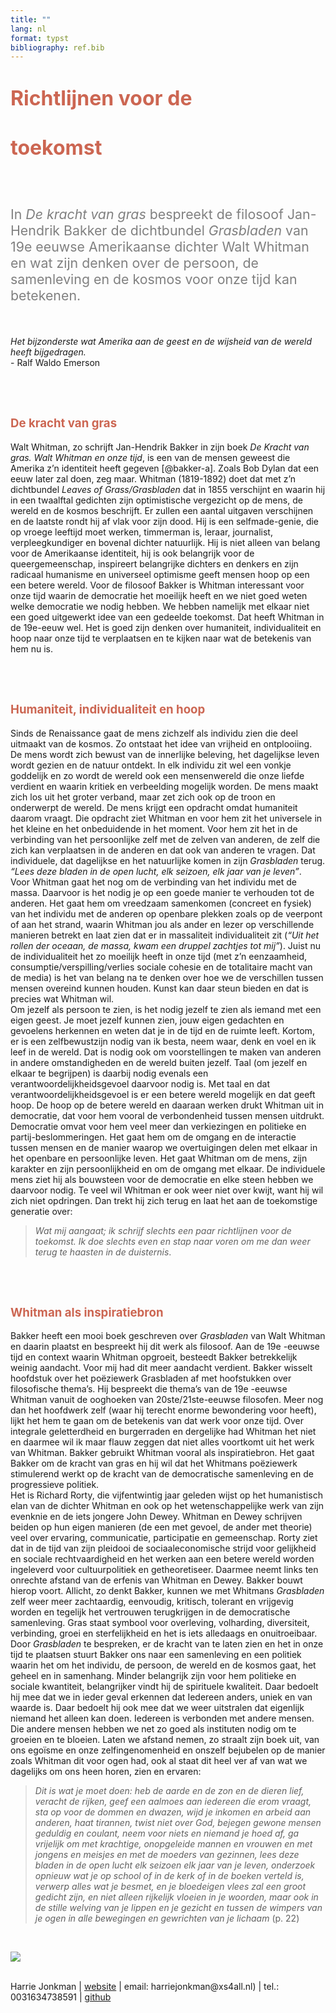 ```yaml
---
title: ""
lang: nl
format: typst
bibliography: ref.bib
---
```


```{=typst}

#set page(
  paper: "a5",
  margin: (left: 2cm, right: 2cm, top: 2cm, bottom: 2cm),
  background: place(left + top, rect(
  fill: rgb("#f3e6c8"),
  height: 100%,
  width: 1.5cm,
))
)
#set text(
  font: "New Computer Modern",
  size: 11pt
)
#set par(
  justify: true,
  leading: 0.80em,
)
```
# [Richtlijnen voor de]{style="font-size: 24pt; color: #cc6652"}
# [toekomst]{style="font-size: 24pt; color: #cc6652"}
\
\

:::{style="font-size: 16pt; color: gray"}
In *De kracht van gras* bespreekt de filosoof Jan-Hendrik Bakker de dichtbundel *Grasbladen* van 19e eeuwse Amerikaanse dichter Walt Whitman en wat zijn denken over de persoon, de samenleving en de kosmos voor onze tijd kan betekenen.
:::

\

*Het bijzonderste wat Amerika aan de geest en de wijsheid van de wereld heeft bijgedragen.*\
- Ralf Waldo Emerson

\
\

## [De kracht van gras]{style="font-size: 14pt; color: #cc6652"}

Walt Whitman, zo schrijft Jan-Hendrik Bakker in zijn boek *De Kracht van gras. Walt Whitman en onze tijd*, is een van de mensen geweest die Amerika z’n identiteit heeft gegeven [@bakker-a]. Zoals Bob Dylan dat een eeuw later zal doen, zeg maar. Whitman (1819-1892) doet dat met z’n dichtbundel *Leaves of Grass/Grasbladen* dat in 1855 verschijnt en waarin hij in een twaalftal gedichten zijn optimistische vergezicht op de mens, de wereld en de kosmos beschrijft. Er zullen een aantal uitgaven verschijnen en de laatste rondt hij af vlak voor zijn dood. Hij is een selfmade-genie, die op vroege leeftijd moet werken, timmerman is, leraar, journalist, verpleegkundiger en bovenal dichter natuurlijk. Hij is niet alleen van belang voor de Amerikaanse identiteit, hij is ook belangrijk voor de queergemeenschap, inspireert belangrijke dichters en denkers en zijn radicaal humanisme en universeel optimisme geeft mensen hoop op een een betere wereld. Voor de filosoof Bakker is Whitman interessant voor onze tijd waarin de democratie het moeilijk heeft en we niet goed weten welke democratie we nodig hebben. We hebben namelijk met elkaar niet een goed uitgewerkt idee van een gedeelde toekomst. Dat heeft Whitman in de 19e-eeuw wel. Het is goed zijn denken over humaniteit, individualiteit en hoop naar onze tijd te verplaatsen en te kijken naar wat de betekenis van hem nu is.

\
\

## [Humaniteit, individualiteit en hoop]{style="font-size: 14pt; color: #cc6652"}

Sinds de Renaissance gaat de mens zichzelf als individu zien die deel uitmaakt van de kosmos. Zo ontstaat het idee van vrijheid en ontplooiing. De mens wordt zich bewust van de innerlijke beleving, het dagelijkse leven wordt gezien en de natuur ontdekt. In elk individu zit wel een vonkje goddelijk en zo wordt de wereld ook een mensenwereld die onze liefde verdient en waarin kritiek en verbeelding mogelijk worden. De mens maakt zich los uit het groter verband, maar zet zich ook op de troon en onderwerpt de wereld. De mens krijgt een opdracht omdat humaniteit daarom vraagt. Die opdracht ziet Whitman en voor hem zit het universele in het kleine en het onbeduidende in het moment. Voor hem zit het in de verbinding van het persoonlijke zelf met de zelven van anderen, de zelf die zich kan verplaatsen in de anderen en dat ook van anderen te vragen. Dat individuele, dat dagelijkse en het natuurlijke komen in zijn *Grasbladen* terug. *“Lees deze bladen in de open lucht, elk seizoen, elk jaar van je leven”*.\
Voor Whitman gaat het nog om de verbinding van het individu met de massa. Daarvoor is het nodig je op een goede manier te verhouden tot de anderen. Het gaat hem om vreedzaam samenkomen (concreet en fysiek) van het individu met de anderen op openbare plekken zoals op de veerpont of aan het strand, waarin Whitman jou als ander en lezer op verschillende manieren betrekt en laat zien dat er in massaliteit individualiteit zit (*“Uit het rollen der oceaan, de massa, kwam een druppel zachtjes tot mij”*). Juist nu de individualiteit het zo moeilijk heeft in onze tijd (met z’n eenzaamheid, consumptie/verspilling/verlies sociale cohesie en de totalitaire macht van de media) is het van belang na te denken over hoe we de verschillen tussen mensen overeind kunnen houden. Kunst kan daar steun bieden en dat is precies wat Whitman wil.\
Om jezelf als persoon te zien, is het nodig jezelf te zien als iemand met een eigen geest. Je moet jezelf kunnen zien, jouw eigen gedachten en gevoelens herkennen en weten dat je in de tijd en de ruimte leeft. Kortom, er is een zelfbewustzijn nodig van ik besta, neem waar, denk en voel en ik leef in de wereld. Dat is nodig ook om voorstellingen te maken van anderen in andere omstandigheden en de wereld buiten jezelf. Taal (om jezelf en elkaar te begrijpen) is daarbij nodig evenals een verantwoordelijkheidsgevoel daarvoor nodig is. Met taal en dat verantwoordelijkheidsgevoel is er een betere wereld mogelijk en dat geeft hoop. De hoop op de betere wereld en daaraan werken drukt Whitman uit in democratie, dat voor hem vooral de verbondenheid tussen mensen uitdrukt. Democratie omvat voor hem veel meer dan verkiezingen en politieke en partij-beslommeringen. Het gaat hem om de omgang en de interactie tussen mensen en de manier waarop we overtuigingen delen met elkaar in het openbare en persoonlijke leven. Het gaat Whitman om de mens, zijn karakter en zijn persoonlijkheid en om de omgang met elkaar. De individuele mens ziet hij als bouwsteen voor de democratie en elke steen hebben we daarvoor nodig. Te veel wil Whitman er ook weer niet over kwijt, want hij wil zich niet opdringen. Dan trekt hij zich terug en laat het aan de toekomstige generatie over:

> *Wat mij aangaat; ik schrijf slechts een paar richtlijnen voor de toekomst. Ik doe slechts even en stap naar voren om me dan weer terug te haasten in de duisternis*.

\
\

## [Whitman als inspiratiebron]{style="font-size: 14pt; color: #cc6652"}

Bakker heeft een mooi boek geschreven over *Grasbladen* van Walt Whitman en daarin plaatst en bespreekt hij dit werk als filosoof. Aan de 19e -eeuwse tijd en context waarin Whitman opgroeit, besteedt Bakker betrekkelijk weinig aandacht. Voor mij had dit meer aandacht verdient. Bakker wisselt hoofdstuk over het poëziewerk Grasbladen af met hoofstukken over filosofische thema’s. Hij bespreekt die thema’s van de 19e -eeuwse Whitman vanuit de ooghoeken van 20ste/21ste-eeuwse filosofen. Meer nog dan het hoofdwerk zelf (waar hij terecht enorme bewondering voor heeft), lijkt het hem te gaan om de betekenis van dat werk voor onze tijd. Over integrale geletterdheid en burgerraden en dergelijke had Whitman het niet en daarmee wil ik maar flauw zeggen dat niet alles voortkomt uit het werk van Whitman. Bakker gebruikt Whitman vooral als inspiratiebron. Het gaat Bakker om de kracht van gras en hij wil dat het Whitmans poëziewerk stimulerend werkt op de kracht van de democratische samenleving en de progressieve politiek.\
Het is Richard Rorty, die vijfentwintig jaar geleden wijst op het humanistisch elan van de dichter Whitman en ook op het wetenschappelijke werk van zijn evenknie en de iets jongere John Dewey. Whitman en Dewey schrijven beiden op hun eigen manieren (de een met gevoel, de ander met theorie) veel over ervaring, communicatie, participatie en gemeenschap. Rorty ziet dat in de tijd van zijn pleidooi de sociaaleconomische strijd voor gelijkheid en sociale rechtvaardigheid en het werken aan een betere wereld worden ingeleverd voor cultuurpolitiek en getheoretiseer. Daarmee neemt links ten onrechte afstand van de erfenis van Whitman en Dewey. Bakker bouwt hierop voort. Allicht, zo denkt Bakker, kunnen we met Whitmans *Grasbladen* zelf weer meer zachtaardig, eenvoudig, kritisch, tolerant en vrijgevig worden en tegelijk het vertrouwen terugkrijgen in de democratische samenleving. Gras staat symbool voor overleving, volharding, diversiteit, verbinding, groei en sterfelijkheid en het is iets alledaags en onuitroeibaar. Door *Grasbladen* te bespreken, er de kracht van te laten zien en het in onze tijd te plaatsen stuurt Bakker ons naar een samenleving en een politiek waarin het om het individu, de persoon, de wereld en de kosmos gaat, het geheel en in samenhang. Minder belangrijk zijn voor hem politieke en sociale kwantiteit, belangrijker vindt hij de spirituele kwaliteit. Daar bedoelt hij mee dat we in ieder geval erkennen dat Iedereen anders, uniek en van waarde is. Daar bedoelt hij ook mee dat we weer uitstralen dat eigenlijk niemand het alleen kan doen. Iedereen is verbonden met andere mensen. Die andere mensen hebben we net zo goed als instituten nodig om te groeien en te bloeien. Laten we afstand nemen, zo straalt zijn boek uit, van ons egoïsme en onze zelfingenomenheid en onszelf bejubelen op de manier zoals Whitman dit voor ogen had, ook al staat dit heel ver af van wat we dagelijks om ons heen horen, zien en ervaren:

> *Dit is wat je moet doen: heb de aarde en de zon en de dieren lief, veracht de rijken, geef een aalmoes aan iedereen die erom vraagt, sta op voor de dommen en dwazen, wijd je inkomen en arbeid aan anderen, haat tirannen, twist niet over God, bejegen gewone mensen geduldig en coulant, neem voor niets en niemand je hoed af, ga vrijelijk om met krachtige, onopgeleide mannen en vrouwen en met jongens en meisjes en met de moeders van gezinnen, lees deze bladen in de open lucht elk seizoen elk jaar van je leven, onderzoek opnieuw wat je op school of in de kerk of in de boeken verteld is, verwerp alles wat je besmet, en je bloedeigen vlees zal een groot gedicht zijn, en niet alleen rijkelijk vloeien in je woorden, maar ook in de stille welving van je lippen en je gezicht en tussen de wimpers van je ogen in alle bewegingen en gewrichten van je lichaam* (p. 22) 

\

![](Screenshot1.png){width="40%," fig-align="center"}

\
Harrie Jonkman | [website](www.harriejonkman.nl) | 
email: harriejonkman@xs4all.nl) | tel.: 0031634738591 | [github](https://github.com/Jonkman1)
